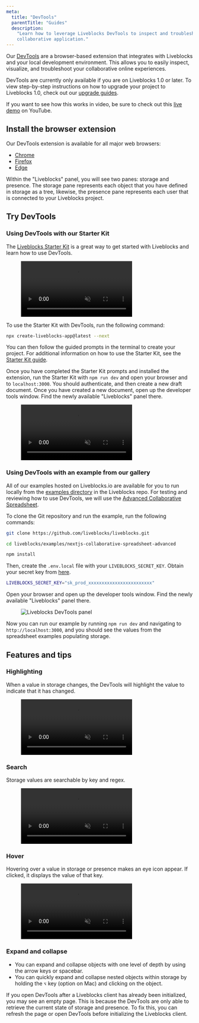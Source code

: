 ```yaml
---
meta:
  title: "DevTools"
  parentTitle: "Guides"
  description:
    "Learn how to leverage Liveblocks DevTools to inspect and troubleshoot your
    collaborative application."
---
```


Our [DevTools](/devtools) are a browser-based extension that integrates with
Liveblocks and your local development environment. This allows you to easily
inspect, visualize, and troubleshoot your collaborative online experiences.

DevTools are currently only available if you are on Liveblocks 1.0 or later. To
view step-by-step instructions on how to upgrade your project to Liveblocks 1.0,
check out our [upgrade guides](/guides/upgrading/).

<Banner title="Live demo video">

If you want to see how this works in video, be sure to check out this
[live demo](https://www.youtube.com/watch?v=-6Jxejp0iuw) on YouTube.

</Banner>

## Install the browser extension

Our DevTools extension is available for all major web browsers:

- [Chrome](https://chrome.google.com/webstore/detail/liveblocks-devtools/iiagocfmmhknpdalddkbiejnfmbmlffk)
- [Firefox](https://addons.mozilla.org/en-US/firefox/addon/liveblocks-devtools/)
- [Edge](https://microsoftedge.microsoft.com/addons/detail/liveblocks-devtools/hfecmmnilleegmjaegkjjklnjbgadikg)

Within the "Liveblocks" panel, you will see two panes: storage and presence. The
storage pane represents each object that you have defined in storage as a tree,
likewise, the presence pane represents each user that is connected to your
Liveblocks project.

## Try DevTools

### Using DevTools with our Starter Kit

The [Liveblocks Starter Kit](/starter-kit) is a great way to get started with
Liveblocks and learn how to use DevTools.

<Figure>
  <video autoPlay loop muted playsInline>
    <source
      src="/images/docs/devtools/liveblocks-devtools-starter-kit.mp4"
      type="video/mp4"
    />
  </video>
</Figure>
To use the Starter Kit with DevTools, run the following command:

```bash
npx create-liveblocks-app@latest --next
```

You can then follow the guided prompts in the terminal to create your project.
For additional information on how to use the Starter Kit, see the
[Starter Kit guide](docs/guides/nextjs-starter-kit).

Once you have completed the Starter Kit prompts and installed the extension, run
the Starter Kit with `npm run dev` and open your browser and to
`localhost:3000`. You should authenticate, and then create a new draft document.
Once you have created a new document, open up the developer tools window. Find
the newly available "Liveblocks" panel there.

<Figure>
  <video autoPlay loop muted playsInline>
    <source
      src="/images/docs/devtools/liveblocks-starter-dev.mp4"
      type="video/mp4"
    />
  </video>
</Figure>

### Using DevTools with an example from our gallery

All of our examples hosted on Liveblocks.io are available for you to run locally
from the
[examples directory](https://github.com/liveblocks/liveblocks/tree/main/examples)
in the Liveblocks repo. For testing and reviewing how to use DevTools, we will
use the
[Advanced Collaborative Spreadsheet](https://liveblocks.io/examples/collaborative-spreadsheet-advanced/nextjs).

To clone the Git repository and run the example, run the following commands:

```bash
git clone https://github.com/liveblocks/liveblocks.git
```

```bash
cd liveblocks/examples/nextjs-collaborative-spreadsheet-advanced
```

```bash
npm install
```

Then, create the `.env.local` file with your `LIVEBLOCKS_SECRET_KEY`. Obtain
your secret key from [here](https://liveblocks.io/dashboard/apikeys).

```bash file=".env.local"
LIVEBLOCKS_SECRET_KEY="sk_prod_xxxxxxxxxxxxxxxxxxxxxxxx"
```

Open your browser and open up the developer tools window. Find the newly
available "Liveblocks" panel there.

<Figure highlight={false}>
  <Image
    src="/images/docs/devtools/spreadsheet-example.png"
    alt="Liveblocks DevTools panel"
    layout="responsive"
    width={730}
    height={504}
    quality={90}
  />
</Figure>

Now you can run our example by running `npm run dev` and navigating to
`http://localhost:3000`, and you should see the values from the spreadsheet
examples populating storage.

## Features and tips

### Highlighting

When a value in storage changes, the DevTools will highlight the value to
indicate that it has changed.

<Figure>
  <video autoPlay loop muted playsInline>
    <source
      src="/images/docs/devtools/highlight-changes.mp4"
      type="video/mp4"
    />
  </video>
</Figure>

### Search

Storage values are searchable by key and regex.

<Figure>
  <video autoPlay loop muted playsInline>
    <source src="/images/docs/devtools/search-regex.mp4" type="video/mp4" />
  </video>
</Figure>

### Hover

Hovering over a value in storage or presence makes an eye icon appear. If
clicked, it displays the value of that key.

<Figure>
  <video autoPlay loop muted playsInline>
    <source src="/images/docs/devtools/expand-tooltip.mp4" type="video/mp4" />
  </video>
</Figure>

### Expand and collapse

- You can expand and collapse objects with one level of depth by using the arrow
  keys or spacebar.
- You can quickly expand and collapse nested objects within storage by holding
  the `⌥` key (option on Mac) and clicking on the object.

<Banner title="Initialization">

If you open DevTools after a Liveblocks client has already been initialized, you
may see an empty page. This is because the DevTools are only able to retrieve
the current state of storage and presence. To fix this, you can refresh the page
or open DevTools before initializing the Liveblocks client.

</Banner>
